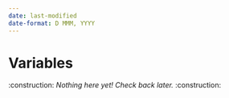```yaml
---
date: last-modified
date-format: D MMM, YYYY
---
```


# Variables

:construction: *Nothing here yet! Check back later.* :construction: